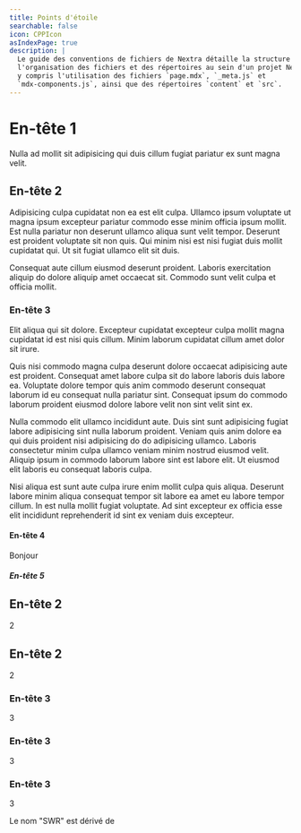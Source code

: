 ```yaml
---
title: Points d'étoile
searchable: false
icon: CPPIcon
asIndexPage: true
description: |
  Le guide des conventions de fichiers de Nextra détaille la structure et
  l'organisation des fichiers et des répertoires au sein d'un projet Nextra,
  y compris l'utilisation des fichiers `page.mdx`, `_meta.js` et
  `mdx-components.js`, ainsi que des répertoires `content` et `src`.
---
```


# En-tête 1

Nulla ad mollit sit adipisicing qui duis cillum fugiat pariatur ex sunt magna velit.

## En-tête 2

Adipisicing culpa cupidatat non ea est elit culpa. Ullamco ipsum voluptate ut magna ipsum excepteur pariatur commodo esse minim officia ipsum mollit. Est nulla pariatur non deserunt ullamco aliqua sunt velit tempor. Deserunt est proident voluptate sit non quis. Qui minim nisi est nisi fugiat duis mollit cupidatat qui. Ut sit fugiat ullamco elit sit duis.

Consequat aute cillum eiusmod deserunt proident. Laboris exercitation aliquip do dolore aliquip amet occaecat sit. Commodo sunt velit culpa et officia mollit.

### En-tête 3

Elit aliqua qui sit dolore. Excepteur cupidatat excepteur culpa mollit magna cupidatat id est nisi quis cillum. Minim laborum cupidatat cillum amet dolor sit irure.

Quis nisi commodo magna culpa deserunt dolore occaecat adipisicing aute est proident. Consequat amet labore culpa sit do labore laboris duis labore ea. Voluptate dolore tempor quis anim commodo deserunt consequat laborum id eu consequat nulla pariatur sint. Consequat ipsum do commodo laborum proident eiusmod dolore labore velit non sint velit sint ex.

Nulla commodo elit ullamco incididunt aute. Duis sint sunt adipisicing fugiat labore adipisicing sint nulla laborum proident. Veniam quis anim dolore ea qui duis proident nisi adipisicing do do adipisicing ullamco. Laboris consectetur minim culpa ullamco veniam minim nostrud eiusmod velit. Aliquip ipsum in commodo laborum labore sint est labore elit. Ut eiusmod elit laboris eu consequat laboris culpa.

Nisi aliqua est sunt aute culpa irure enim mollit culpa quis aliqua. Deserunt labore minim aliqua consequat tempor sit labore ea amet eu labore tempor cillum. In est nulla mollit fugiat voluptate. Ad sint excepteur ex officia esse elit incididunt reprehenderit id sint ex veniam duis excepteur.

#### En-tête 4

Bonjour

##### En-tête 5

## En-tête 2

2

## En-tête 2

2

### En-tête 3

3

### En-tête 3

3

### En-tête 3

3

Le nom "SWR" est dérivé de